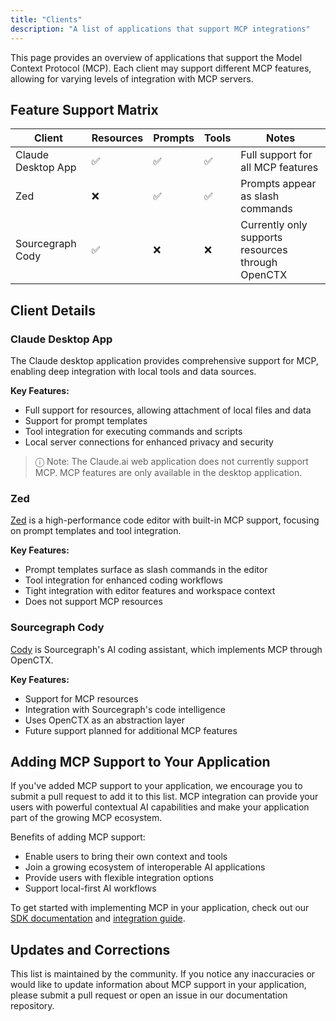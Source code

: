 ```yaml
---
title: "Clients"
description: "A list of applications that support MCP integrations"
---
```


This page provides an overview of applications that support the Model Context Protocol (MCP). Each client may support different MCP features, allowing for varying levels of integration with MCP servers.

## Feature Support Matrix

| Client | Resources | Prompts | Tools | Notes |
|--------|-----------|---------|-------|-------|
| Claude Desktop App | ✅ | ✅ | ✅ | Full support for all MCP features |
| Zed | ❌ | ✅ | ✅ | Prompts appear as slash commands |
| Sourcegraph Cody | ✅ | ❌ | ❌ | Currently only supports resources through OpenCTX |

## Client Details

### Claude Desktop App
The Claude desktop application provides comprehensive support for MCP, enabling deep integration with local tools and data sources.

**Key Features:**
- Full support for resources, allowing attachment of local files and data
- Support for prompt templates
- Tool integration for executing commands and scripts
- Local server connections for enhanced privacy and security

> ⓘ Note: The Claude.ai web application does not currently support MCP. MCP features are only available in the desktop application.

### Zed
[Zed](https://zed.dev/docs/assistant/model-context-protocol) is a high-performance code editor with built-in MCP support, focusing on prompt templates and tool integration.

**Key Features:**
- Prompt templates surface as slash commands in the editor
- Tool integration for enhanced coding workflows
- Tight integration with editor features and workspace context
- Does not support MCP resources

### Sourcegraph Cody
[Cody](https://openctx.org/docs/providers/modelcontextprotocol) is Sourcegraph's AI coding assistant, which implements MCP through OpenCTX.

**Key Features:**
- Support for MCP resources
- Integration with Sourcegraph's code intelligence
- Uses OpenCTX as an abstraction layer
- Future support planned for additional MCP features

## Adding MCP Support to Your Application

If you've added MCP support to your application, we encourage you to submit a pull request to add it to this list. MCP integration can provide your users with powerful contextual AI capabilities and make your application part of the growing MCP ecosystem.

Benefits of adding MCP support:
- Enable users to bring their own context and tools
- Join a growing ecosystem of interoperable AI applications
- Provide users with flexible integration options
- Support local-first AI workflows

To get started with implementing MCP in your application, check out our [SDK documentation](/sdks) and [integration guide](/integration-guide).

## Updates and Corrections

This list is maintained by the community. If you notice any inaccuracies or would like to update information about MCP support in your application, please submit a pull request or open an issue in our documentation repository.